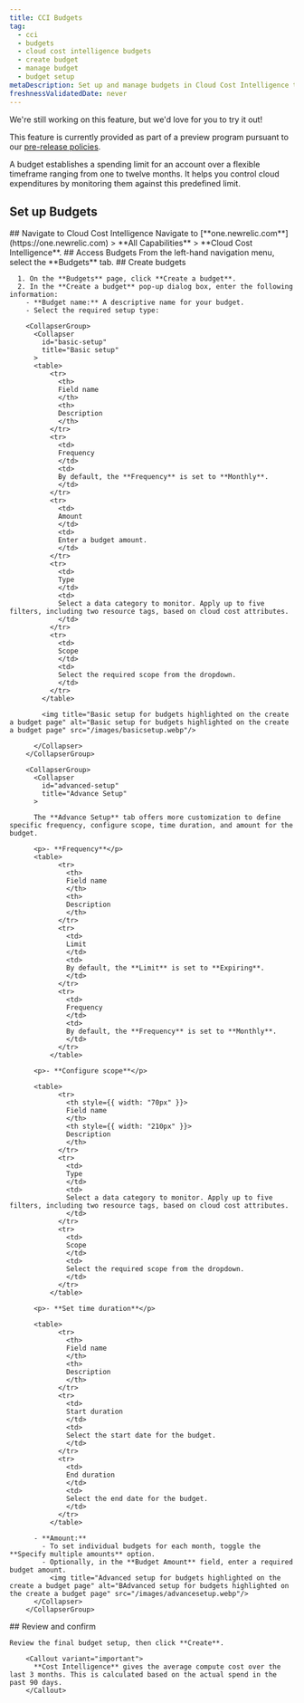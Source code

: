 ```yaml
---
title: CCI Budgets
tag:
  - cci
  - budgets
  - cloud cost intelligence budgets
  - create budget
  - manage budget
  - budget setup
metaDescription: Set up and manage budgets in Cloud Cost Intelligence to control cloud expenditures. Learn how to create, review, and customize budgets for effective financial management.
freshnessValidatedDate: never
---
```


<Callout title="preview">
  We're still working on this feature, but we'd love for you to try it out!

  This feature is currently provided as part of a preview program pursuant to our [pre-release policies](/docs/licenses/license-information/referenced-policies/new-relic-pre-release-policy).
</Callout>

A budget establishes a spending limit for an account over a flexible timeframe ranging from one to twelve months. It helps you control cloud expenditures by monitoring them against this predefined limit.

## Set up Budgets

<Steps>

  <Step>
    ## Navigate to Cloud Cost Intelligence
      Navigate to <DNT>[**one.newrelic.com**](https://one.newrelic.com) > **All Capabilities** > **Cloud Cost Intelligence**</DNT>.
  </Step>

  <Step>
    ## Access Budgets
      From the left-hand navigation menu, select the **Budgets** tab.
  </Step>

  <Step>
    ## Create budgets

      1. On the **Budgets** page, click **Create a budget**.
      2. In the **Create a budget** pop-up dialog box, enter the following information:
        - **Budget name:** A descriptive name for your budget.
        - Select the required setup type:

        <CollapserGroup>
          <Collapser
            id="basic-setup"
            title="Basic setup"
          >
          <table>
              <tr>
                <th>
                Field name
                </th>
                <th>
                Description
                </th>
              </tr>
              <tr>
                <td>
                Frequency
                </td>
                <td>
                By default, the **Frequency** is set to **Monthly**.
                </td>
              </tr>
              <tr>
                <td>
                Amount
                </td>
                <td>
                Enter a budget amount.
                </td>
              </tr>
              <tr>
                <td>
                Type
                </td>
                <td>
                Select a data category to monitor. Apply up to five filters, including two resource tags, based on cloud cost attributes.
                </td>
              </tr>
              <tr>
                <td>
                Scope
                </td>
                <td>
                Select the required scope from the dropdown.
                </td>
              </tr>
            </table>

            <img title="Basic setup for budgets highlighted on the create a budget page" alt="Basic setup for budgets highlighted on the create a budget page" src="/images/basicsetup.webp"/>

          </Collapser>
        </CollapserGroup>

        <CollapserGroup>
          <Collapser
            id="advanced-setup"
            title="Advance Setup"
          >

          The **Advance Setup** tab offers more customization to define specific frequency, configure scope, time duration, and amount for the budget.

          <p>- **Frequency**</p>
          <table>
                <tr>
                  <th>
                  Field name
                  </th>
                  <th>
                  Description
                  </th>
                </tr>
                <tr>
                  <td>
                  Limit
                  </td>
                  <td>
                  By default, the **Limit** is set to **Expiring**.
                  </td>
                </tr>
                <tr>
                  <td>
                  Frequency
                  </td>
                  <td>
                  By default, the **Frequency** is set to **Monthly**.
                  </td>
                </tr>
              </table>

          <p>- **Configure scope**</p>

          <table>
                <tr>
                  <th style={{ width: "70px" }}>
                  Field name
                  </th>
                  <th style={{ width: "210px" }}>
                  Description
                  </th>
                </tr>
                <tr>
                  <td>
                  Type
                  </td>
                  <td>
                  Select a data category to monitor. Apply up to five filters, including two resource tags, based on cloud cost attributes.
                  </td>
                </tr>
                <tr>
                  <td>
                  Scope
                  </td>
                  <td>
                  Select the required scope from the dropdown.
                  </td>
                </tr>
              </table>

          <p>- **Set time duration**</p>

          <table>
                <tr>
                  <th>
                  Field name
                  </th>
                  <th>
                  Description
                  </th>
                </tr>
                <tr>
                  <td>
                  Start duration
                  </td>
                  <td>
                  Select the start date for the budget.
                  </td>
                </tr>
                <tr>
                  <td>
                  End duration
                  </td>
                  <td>
                  Select the end date for the budget.
                  </td>
                </tr>
              </table>

          - **Amount:**
            - To set individual budgets for each month, toggle the **Specify multiple amounts** option.
            - Optionally, in the **Budget Amount** field, enter a required budget amount.
              <img title="Advanced setup for budgets highlighted on the create a budget page" alt="BAdvanced setup for budgets highlighted on the create a budget page" src="/images/advancesetup.webp"/>
          </Collapser>
        </CollapserGroup>
  </Step>

  <Step>
    ## Review and confirm

    Review the final budget setup, then click **Create**.

        <Callout variant="important">
          **Cost Intelligence** gives the average compute cost over the last 3 months. This is calculated based on the actual spend in the past 90 days.
        </Callout> 
  </Step>
</Steps>